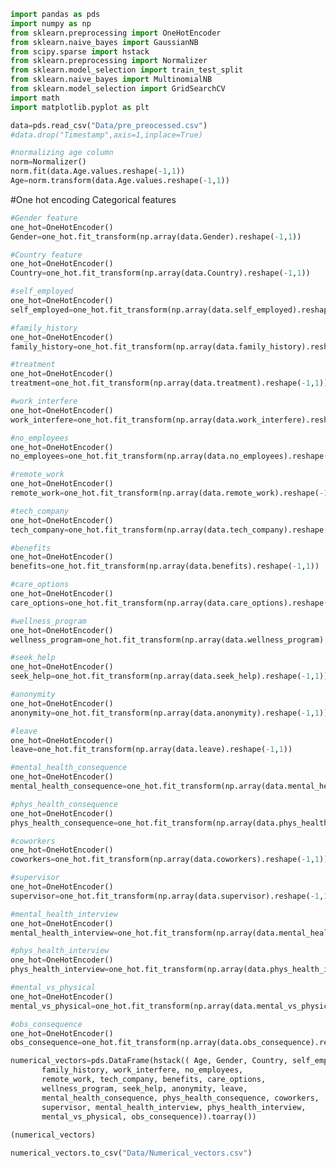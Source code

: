 
```python
import pandas as pds
import numpy as np
from sklearn.preprocessing import OneHotEncoder
from sklearn.naive_bayes import GaussianNB
from scipy.sparse import hstack
from sklearn.preprocessing import Normalizer
from sklearn.model_selection import train_test_split
from sklearn.naive_bayes import MultinomialNB
from sklearn.model_selection import GridSearchCV
import math
import matplotlib.pyplot as plt

```

```python
data=pds.read_csv("Data/pre_preocessed.csv")
#data.drop("Timestamp",axis=1,inplace=True)
```
```python
#normalizing age column
norm=Normalizer()
norm.fit(data.Age.values.reshape(-1,1))
Age=norm.transform(data.Age.values.reshape(-1,1))
```
#One hot encoding Categorical features

```python
#Gender feature
one_hot=OneHotEncoder()
Gender=one_hot.fit_transform(np.array(data.Gender).reshape(-1,1))
```


```python
#Country feature
one_hot=OneHotEncoder()
Country=one_hot.fit_transform(np.array(data.Country).reshape(-1,1))
```

```python
#self_employed
one_hot=OneHotEncoder()
self_employed=one_hot.fit_transform(np.array(data.self_employed).reshape(-1,1))
```

```python
#family_history
one_hot=OneHotEncoder()
family_history=one_hot.fit_transform(np.array(data.family_history).reshape(-1,1))
```

```python
#treatment
one_hot=OneHotEncoder()
treatment=one_hot.fit_transform(np.array(data.treatment).reshape(-1,1))
```

```python
#work_interfere
one_hot=OneHotEncoder()
work_interfere=one_hot.fit_transform(np.array(data.work_interfere).reshape(-1,1))
```

```python
#no_employees
one_hot=OneHotEncoder()
no_employees=one_hot.fit_transform(np.array(data.no_employees).reshape(-1,1))
```

```python
#remote_work
one_hot=OneHotEncoder()
remote_work=one_hot.fit_transform(np.array(data.remote_work).reshape(-1,1))
```

```python
#tech_company
one_hot=OneHotEncoder()
tech_company=one_hot.fit_transform(np.array(data.tech_company).reshape(-1,1))
```

```python
#benefits
one_hot=OneHotEncoder()
benefits=one_hot.fit_transform(np.array(data.benefits).reshape(-1,1))
```

```python
#care_options
one_hot=OneHotEncoder()
care_options=one_hot.fit_transform(np.array(data.care_options).reshape(-1,1))
```

```python
#wellness_program
one_hot=OneHotEncoder()
wellness_program=one_hot.fit_transform(np.array(data.wellness_program).reshape(-1,1))
```

```python
#seek_help
one_hot=OneHotEncoder()
seek_help=one_hot.fit_transform(np.array(data.seek_help).reshape(-1,1))
```

```python
#anonymity
one_hot=OneHotEncoder()
anonymity=one_hot.fit_transform(np.array(data.anonymity).reshape(-1,1))
```

```python
#leave
one_hot=OneHotEncoder()
leave=one_hot.fit_transform(np.array(data.leave).reshape(-1,1))
```

```python
#mental_health_consequence
one_hot=OneHotEncoder()
mental_health_consequence=one_hot.fit_transform(np.array(data.mental_health_consequence).reshape(-1,1))
```

```python
#phys_health_consequence
one_hot=OneHotEncoder()
phys_health_consequence=one_hot.fit_transform(np.array(data.phys_health_consequence).reshape(-1,1))
```

```python
#coworkers
one_hot=OneHotEncoder()
coworkers=one_hot.fit_transform(np.array(data.coworkers).reshape(-1,1))
```

```python
#supervisor
one_hot=OneHotEncoder()
supervisor=one_hot.fit_transform(np.array(data.supervisor).reshape(-1,1))
```

```python
#mental_health_interview
one_hot=OneHotEncoder()
mental_health_interview=one_hot.fit_transform(np.array(data.mental_health_interview).reshape(-1,1))
```

```python
#phys_health_interview
one_hot=OneHotEncoder()
phys_health_interview=one_hot.fit_transform(np.array(data.phys_health_interview).reshape(-1,1))
```

```python
#mental_vs_physical
one_hot=OneHotEncoder()
mental_vs_physical=one_hot.fit_transform(np.array(data.mental_vs_physical).reshape(-1,1))
```


```python
#obs_consequence
one_hot=OneHotEncoder()
obs_consequence=one_hot.fit_transform(np.array(data.obs_consequence).reshape(-1,1))
```

```python
numerical_vectors=pds.DataFrame(hstack(( Age, Gender, Country, self_employed,
       family_history, work_interfere, no_employees,
       remote_work, tech_company, benefits, care_options,
       wellness_program, seek_help, anonymity, leave,
       mental_health_consequence, phys_health_consequence, coworkers,
       supervisor, mental_health_interview, phys_health_interview,
       mental_vs_physical, obs_consequence)).toarray())
       
(numerical_vectors)
```

```python
numerical_vectors.to_csv("Data/Numerical_vectors.csv")
```



